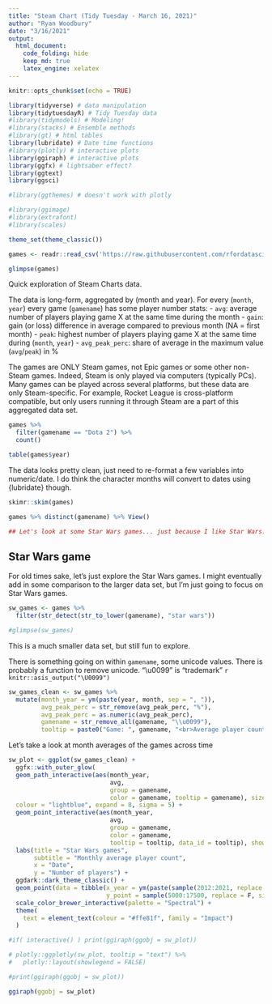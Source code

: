 ```yaml
---
title: "Steam Chart (Tidy Tuesday - March 16, 2021)"
author: "Ryan Woodbury"
date: "3/16/2021"
output: 
  html_document:
    code_folding: hide
    keep_md: true
    latex_engine: xelatex
---
```


```r
knitr::opts_chunk$set(echo = TRUE)
```

```r
library(tidyverse) # data manipulation
library(tidytuesdayR) # Tidy Tuesday data
#library(tidymodels) # Modeling!
#library(stacks) # Ensemble methods
#library(gt) # html tables
library(lubridate) # Date time functions
#library(plotly) # interactive plots
library(ggiraph) # interactive plots
library(ggfx) # lightsaber effect?
library(ggtext)
library(ggsci)

#library(ggthemes) # doesn't work with plotly

#library(ggimage)
#library(extrafont)
#library(scales)

theme_set(theme_classic())
```

```r
games <- readr::read_csv('https://raw.githubusercontent.com/rfordatascience/tidytuesday/master/data/2021/2021-03-16/games.csv')
```

```r
glimpse(games)
```

Quick exploration of Steam Charts data.

The data is long-form, aggregated by (month and year). For every (`month`, `year`) every game (`gamename`) has some player number stats: 
- `avg`: average number of players playing game X at the same time during the month
- `gain`: gain (or loss) difference in average compared to previous month (NA = first month)
- `peak`: highest number of players playing game X at the same time during (`month`, `year`)
- `avg_peak_perc`: share of average in the maximum value (`avg`/`peak`) in %

The games are ONLY Steam games, not Epic games or some other non-Steam games. Indeed, Steam is only played via computers (typically PCs). Many games can be played across several platforms, but these data are only Steam-specific. For example, Rocket League is cross-platform compatible, but only users running it through Steam are a part of this aggregated data set.

```r
games %>% 
  filter(gamename == "Dota 2") %>% 
  count()

table(games$year)

```

The data looks pretty clean, just need to re-format a few variables into numeric/date. I do think the character months will convert to dates using {lubridate} though.

```r
skimr::skim(games)
```

```r
games %>% distinct(gamename) %>% View()

## Let's look at some Star Wars games... just because I like Star Wars.
```


## Star Wars game

For old times sake, let's just explore the Star Wars games. I might eventually add in some comparison to the larger data set, but I'm just going to focus on Star Wars games.

```r
sw_games <- games %>% 
  filter(str_detect(str_to_lower(gamename), "star wars"))

#glimpse(sw_games)
```

This is a much smaller data set, but still fun to explore.

There is something going on within `gamename`, some unicode values. There is probably a function to remove unicode. "\\u0099" is "trademark" `r knitr::asis_output("\U0099")`

```r

sw_games_clean <- sw_games %>% 
  mutate(month_year = ym(paste(year, month, sep = ", ")),
         avg_peak_perc = str_remove(avg_peak_perc, "%"),
         avg_peak_perc = as.numeric(avg_peak_perc),
         gamename = str_remove_all(gamename, "\\u0099"),
         tooltip = paste0("Game: ", gamename, "<br>Average player count: ", avg, "<br>Date: ", month(month_year, label = T), ", ", year(month_year)))
```

Let's take a look at month averages of the games across time

```r
sw_plot <- ggplot(sw_games_clean) +
  ggfx::with_outer_glow(
  geom_path_interactive(aes(month_year, 
                            avg, 
                            group = gamename, 
                            color = gamename, tooltip = gamename), size = 1.25, show.legend = F, alpha = 0.5), 
  colour = "lightblue", expand = 8, sigma = 5) +
  geom_point_interactive(aes(month_year, 
                            avg, 
                            group = gamename, 
                            color = gamename,
                            tooltip = tooltip, data_id = tooltip), show.legend = F) +
  labs(title = "Star Wars games",
       subtitle = "Monthly average player count",
       x = "Date",
       y = "Number of players") +
  ggdark::dark_theme_classic() +
  geom_point(data = tibble(x_year = ym(paste(sample(2012:2021, replace = T, size = 25), sample(1:12, replace = T, size = 25), sep = ", ")),
                           y_point = sample(5000:17500, replace = F, size = 25)), aes(x_year, y_point), size = .5, color = "yellow", shape = 8) +
  scale_color_brewer_interactive(palette = "Spectral") +
  theme(
    text = element_text(colour = "#ffe81f", family = "Impact")
  )

#if( interactive() ) print(ggiraph(ggobj = sw_plot))

# plotly::ggplotly(sw_plot, tooltip = "text") %>% 
#   plotly::layout(showlegend = FALSE)

#print(ggiraph(ggobj = sw_plot))

ggiraph(ggobj = sw_plot)
```


